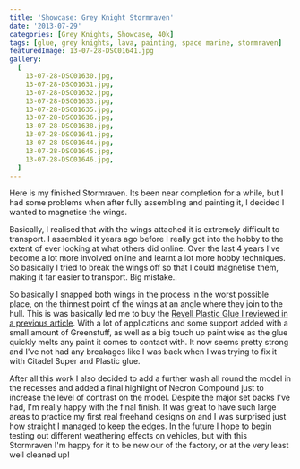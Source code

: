 ```yaml
---
title: 'Showcase: Grey Knight Stormraven'
date: '2013-07-29'
categories: [Grey Knights, Showcase, 40k]
tags: [glue, grey knights, lava, painting, space marine, stormraven]
featuredImage: 13-07-28-DSC01641.jpg
gallery:
  [
    13-07-28-DSC01630.jpg,
    13-07-28-DSC01631.jpg,
    13-07-28-DSC01632.jpg,
    13-07-28-DSC01633.jpg,
    13-07-28-DSC01635.jpg,
    13-07-28-DSC01636.jpg,
    13-07-28-DSC01638.jpg,
    13-07-28-DSC01641.jpg,
    13-07-28-DSC01644.jpg,
    13-07-28-DSC01645.jpg,
    13-07-28-DSC01646.jpg,
  ]
---
```


Here is my finished Stormraven. Its been near completion for a while, but I had some problems when after fully assembling and painting it, I decided I wanted to magnetise the wings.

Basically, I realised that with the wings attached it is extremely difficult to transport. I assembled it years ago before I really got into the hobby to the extent of ever looking at what others did online. Over the last 4 years I've become a lot more involved online and learnt a lot more hobby techniques. So basically I tried to break the wings off so that I could magnetise them, making it far easier to transport. Big mistake..

So basically I snapped both wings in the process in the worst possible place, on the thinnest point of the wings at an angle where they join to the hull. This is was basically led me to buy the [Revell Plastic Glue I reviewed in a previous article](/blog/posts/reviews/tools/revell-glue/). With a lot of applications and some support added with a small amount of Greenstuff, as well as a big touch up paint wise as the glue quickly melts any paint it comes to contact with. It now seems pretty strong and I've not had any breakages like I was back when I was trying to fix it with Citadel Super and Plastic glue.

After all this work I also decided to add a further wash all round the model in the recesses and added a final highlight of Necron Compound just to increase the level of contrast on the model. Despite the major set backs I've had, I'm really happy with the final finish. It was great to have such large areas to practice my first real freehand designs on and I was surprised just how straight I managed to keep the edges. In the future I hope to begin testing out different weathering effects on vehicles, but with this Stormraven I'm happy for it to be new our of the factory, or at the very least well cleaned up!
